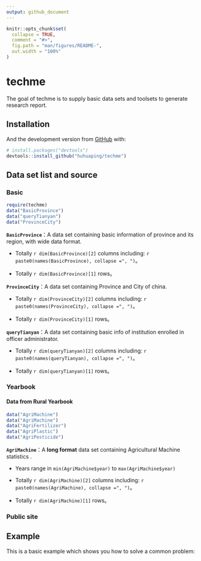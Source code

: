 ```yaml
---
output: github_document
---
```


<!-- README.md is generated from README.Rmd. Please edit that file -->

```r
knitr::opts_chunk$set(
  collapse = TRUE,
  comment = "#>",
  fig.path = "man/figures/README-",
  out.width = "100%"
)
```

# techme

<!-- badges: start -->
<!-- badges: end -->

The goal of techme is to supply basic data sets and toolsets to generate research report.

## Installation

And the development version from [GitHub](https://github.com/) with:

``` r
# install.packages("devtools")
devtools::install_github("huhuaping/techme")
```
## Data set list and source

### Basic

```r
require(techme)
data("BasicProvince")
data("queryTianyan")
data("ProvinceCity")

```

**`BasicProvince`**：A data set containing basic information of province and its region, with wide data format.

- Totally `r dim(BasicProvince)[2]` columns including: `r paste0(names(BasicProvince), collapse =", ")`。

- Totally `r dim(BasicProvince)[1]` rows。


**`ProvinceCity`**：A data set containing Province and City of china.

- Totally `r dim(ProvinceCity)[2]` columns including: `r paste0(names(ProvinceCity), collapse =", ")`。

- Totally `r dim(ProvinceCity)[1]` rows。


**`queryTianyan`**：A data set containing basic info of institution enrolled in officer administrator.

- Totally `r dim(queryTianyan)[2]` columns including: `r paste0(names(queryTianyan), collapse =", ")`。

- Totally `r dim(queryTianyan)[1]` rows。


### Yearbook


#### Data from Rural Yearbook

```r
data("AgriMachine")
data("AgriMachine")
data("AgriFertilizer")
data("AgriPlastic")
data("AgriPesticide")
```

**`AgriMachine`**：A **long format** data set containing Agricultural Machine statistics .

- Years range in `min(AgriMachine$year)` to `max(AgriMachine$year)` 

- Totally `r dim(AgriMachine)[2]` columns including: `r paste0(names(AgriMachine), collapse =", ")`。

- Totally `r dim(AgriMachine)[1]` rows。



### Public site

## Example

This is a basic example which shows you how to solve a common problem:


